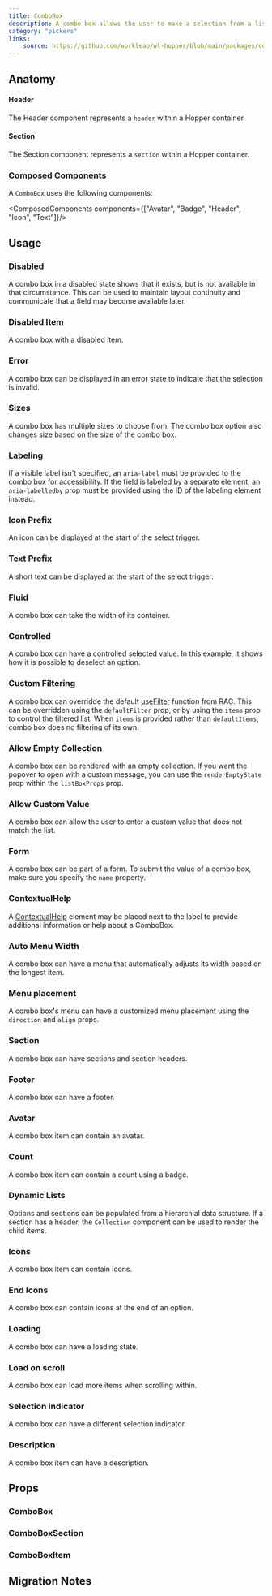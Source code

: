 ```yaml
---
title: ComboBox
description: A combo box allows the user to make a selection from a list of suggested, likely or desired values.
category: "pickers"
links:
    source: https://github.com/workleap/wl-hopper/blob/main/packages/components/src/combobox/src/ComboBox.tsx
---
```


<Example src="combobox/docs/preview" isOpen />

## Anatomy

#### Header

The Header component represents a `header` within a Hopper container.

#### Section

The Section component represents a `section` within a Hopper container.

### Composed Components

A `ComboBox` uses the following components:

<ComposedComponents components={["Avatar", "Badge", "Header", "Icon", "Text"]}/>

## Usage

### Disabled

A combo box in a disabled state shows that it exists, but is not available in that circumstance. This can be used to maintain layout continuity and communicate that a field may become available later.

<Example src="combobox/docs/disabled" />

### Disabled Item

A combo box with a disabled item.

<Example src="combobox/docs/combobox-option/disabled" />

### Error
A combo box can be displayed in an error state to indicate that the selection is invalid.

<Example src="combobox/docs/error" />

### Sizes
A combo box has multiple sizes to choose from.
The combo box option also changes size based on the size of the combo box.

<Example src="combobox/docs/sizes" />

### Labeling
If a visible label isn't specified, an `aria-label` must be provided to the combo box for accessibility. If the field is labeled by a separate element, an `aria-labelledby` prop must be provided using the ID of the labeling element instead.

<Example src="combobox/docs/labeling" />

### Icon Prefix
An icon can be displayed at the start of the select trigger.

<Example src="combobox/docs/iconPrefix" />

### Text Prefix
A short text can be displayed at the start of the select trigger.

<Example src="combobox/docs/textPrefix" />

### Fluid
A combo box can take the width of its container.

<Example src="combobox/docs/fluid" />

### Controlled
A combo box can have a controlled selected value. In this example, it shows how it is possible to deselect an option.

<Example src="combobox/docs/controlled" />

### Custom Filtering
A combo box can overridde the default [useFilter](https://react-spectrum.adobe.com/react-aria/useFilter.html) function from RAC. This can be overridden using the `defaultFilter` prop, or by using the `items` prop to control the filtered list. When `items` is provided rather than `defaultItems`, combo box does no filtering of its own.

<Example src="combobox/docs/customFiltering" />

### Allow Empty Collection

A combo box can be rendered with an empty collection. If you want the popover to open with a custom message, you can use the `renderEmptyState` prop within the `listBoxProps` prop.

<Example src="combobox/docs/allowEmptyCollection" />

### Allow Custom Value

A combo box can allow the user to enter a custom value that does not match the list.

<Example src="combobox/docs/allowCustomValue" />

### Form
A combo box can be part of a form. To submit the value of a combo box, make sure you specify the `name` property.

<Example src="combobox/docs/form" />

### ContextualHelp

A [ContextualHelp](/components/ContextualHelp) element may be placed next to the label to provide additional information or help about a ComboBox.

<Example src="combobox/docs/ContextualHelp" />

### Auto Menu Width

A combo box can have a menu that automatically adjusts its width based on the longest item.

<Example src="combobox/docs/combobox-option/autoMenuWidth" />

### Menu placement

A combo box's menu can have a customized menu placement using the `direction` and `align` props.

<Example src="combobox/docs/combobox-option/menuPlacement" />

### Section

A combo box can have sections and section headers.

<Example src="combobox/docs/combobox-option/section" />

### Footer

A combo box can have a footer.

<Example src="combobox/docs/combobox-option/footer" />

### Avatar

A combo box item can contain an avatar.

<Example src="combobox/docs/combobox-option/avatar" />

### Count

A combo box item can contain a count using a badge.

<Example src="combobox/docs/combobox-option/count" />

### Dynamic Lists

Options and sections can be populated from a hierarchial data structure.
If a section has a header, the `Collection` component can be used to render the child items.

<Example src="combobox/docs/combobox-option/dynamicLists" />

### Icons

A combo box item can contain icons.

<Example src="combobox/docs/combobox-option/icons" />

### End Icons

A combo box can contain icons at the end of an option.

<Example src="combobox/docs/combobox-option/endIcons" />

### Loading

A combo box can have a loading state.

<Example src="combobox/docs/combobox-option/loading" />

### Load on scroll

A combo box can load more items when scrolling within.

<Example src="combobox/docs/combobox-option/loadOnScroll" />

### Selection indicator

A combo box can have a different selection indicator.

<Example src="combobox/docs/combobox-option/selectionIndicator" />

### Description

A combo box item can have a description.

<Example src="combobox/docs/combobox-option/description" />

## Props

### ComboBox

<PropTable component="ComboBox" />

### ComboBoxSection

<PropTable component="ListBoxSection" />

### ComboBoxItem

<PropTable component="ListBoxItem" />

## Migration Notes

<MigrateGuide src="combobox/docs/migration-notes" />
